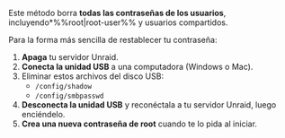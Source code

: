 Este método borra **todas las contraseñas de los usuarios**, incluyendo\*%%root|root-user%% y usuarios compartidos.

Para la forma más sencilla de restablecer tu contraseña:

1. **Apaga** tu servidor Unraid.
2. **Conecta la unidad USB** a una computadora (Windows o Mac).
3. Eliminar estos archivos del disco USB:
   - `/config/shadow`
   - `/config/smbpasswd`
4. **Desconecta la unidad USB** y reconéctala a tu servidor Unraid, luego enciéndelo.
5. **Crea una nueva contraseña de root** cuando te lo pida al iniciar.
